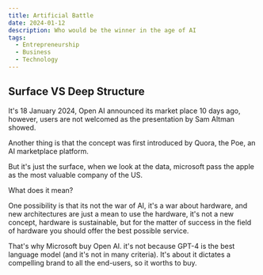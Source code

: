 ```yaml
---
title: Artificial Battle
date: 2024-01-12
description: Who would be the winner in the age of AI
tags:
  - Entrepreneurship
  - Business
  - Technology
---
```


## Surface VS Deep Structure 

It's 18 January 2024, Open AI announced its market place 10 days ago,
however, users are not welcomed as the presentation by Sam Altman showed.

Another thing is that the concept was first introduced by Quora, the Poe, an
AI marketplace platform.

But it's just the surface, when we look at the data, microsoft pass the apple
as the most valuable company of the US.

What does it mean? 

One possibility is that its not the war of AI, it's a war about hardware,
and new architectures are just a mean to use the hardware, it's not a
new concept, hardware is sustainable, but for the matter of success in the field of
hardware you should offer the best possible service. 

That's why Microsoft buy Open AI. it's not because GPT-4 is the best 
language model (and it's not in many criteria). It's about it dictates
a compelling brand to all the end-users, so it worths to buy.

